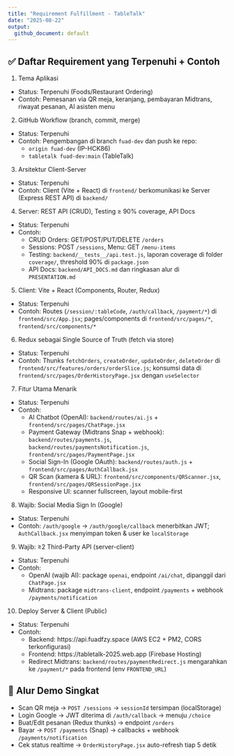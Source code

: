 ```yaml
---
title: "Requirement Fulfillment - TableTalk"
date: "2025-08-22"
output:
  github_document: default
---
```


## ✅ Daftar Requirement yang Terpenuhi + Contoh

1) Tema Aplikasi
- Status: Terpenuhi (Foods/Restaurant Ordering)
- Contoh: Pemesanan via QR meja, keranjang, pembayaran Midtrans, riwayat pesanan, AI asisten menu

2) GitHub Workflow (branch, commit, merge)
- Status: Terpenuhi
- Contoh: Pengembangan di branch `fuad-dev` dan push ke repo:
  - `origin fuad-dev` (IP-HCK86)
  - `tabletalk fuad-dev:main` (TableTalk)

3) Arsitektur Client-Server
- Status: Terpenuhi
- Contoh: Client (Vite + React) di `frontend/` berkomunikasi ke Server (Express REST API) di `backend/`

4) Server: REST API (CRUD), Testing ≥ 90% coverage, API Docs
- Status: Terpenuhi
- Contoh:
  - CRUD Orders: GET/POST/PUT/DELETE `/orders`
  - Sessions: POST `/sessions`, Menu: GET `/menu-items`
  - Testing: `backend/__tests__/api.test.js`, laporan coverage di folder `coverage/`, threshold 90% di `package.json`
  - API Docs: `backend/API_DOCS.md` dan ringkasan alur di `PRESENTATION.md`

5) Client: Vite + React (Components, Router, Redux)
- Status: Terpenuhi
- Contoh: Routes (`/session/:tableCode`, `/auth/callback`, `/payment/*`) di `frontend/src/App.jsx`; pages/components di `frontend/src/pages/*`, `frontend/src/components/*`

6) Redux sebagai Single Source of Truth (fetch via store)
- Status: Terpenuhi
- Contoh: Thunks `fetchOrders`, `createOrder`, `updateOrder`, `deleteOrder` di `frontend/src/features/orders/orderSlice.js`; konsumsi data di `frontend/src/pages/OrderHistoryPage.jsx` dengan `useSelector`

7) Fitur Utama Menarik
- Status: Terpenuhi
- Contoh:
  - AI Chatbot (OpenAI): `backend/routes/ai.js` + `frontend/src/pages/ChatPage.jsx`
  - Payment Gateway (Midtrans Snap + webhook): `backend/routes/payments.js`, `backend/routes/paymentsNotification.js`, `frontend/src/pages/PaymentPage.jsx`
  - Social Sign-In (Google OAuth): `backend/routes/auth.js` + `frontend/src/pages/AuthCallback.jsx`
  - QR Scan (kamera & URL): `frontend/src/components/QRScanner.jsx`, `frontend/src/pages/QRSessionPage.jsx`
  - Responsive UI: scanner fullscreen, layout mobile-first

8) Wajib: Social Media Sign In (Google)
- Status: Terpenuhi
- Contoh: `/auth/google` → `/auth/google/callback` menerbitkan JWT; `AuthCallback.jsx` menyimpan token & user ke `localStorage`

9) Wajib: ≥2 Third-Party API (server-client)
- Status: Terpenuhi
- Contoh:
  - OpenAI (wajib AI): package `openai`, endpoint `/ai/chat`, dipanggil dari `ChatPage.jsx`
  - Midtrans: package `midtrans-client`, endpoint `/payments` + webhook `/payments/notification`

10) Deploy Server & Client (Public)
- Status: Terpenuhi
- Contoh:
  - Backend: https://api.fuadfzy.space (AWS EC2 + PM2, CORS terkonfigurasi)
  - Frontend: https://tabletalk-2025.web.app (Firebase Hosting)
  - Redirect Midtrans: `backend/routes/paymentRedirect.js` mengarahkan ke `/payment/*` pada frontend (env `FRONTEND_URL`)

## 🔄 Alur Demo Singkat

- Scan QR meja → `POST /sessions` → `sessionId` tersimpan (localStorage)
- Login Google → JWT diterima di `/auth/callback` → menuju `/choice`
- Buat/Edit pesanan (Redux thunks) → endpoint `/orders`
- Bayar → `POST /payments` (Snap) → callbacks + webhook `/payments/notification`
- Cek status realtime → `OrderHistoryPage.jsx` auto-refresh tiap 5 detik

